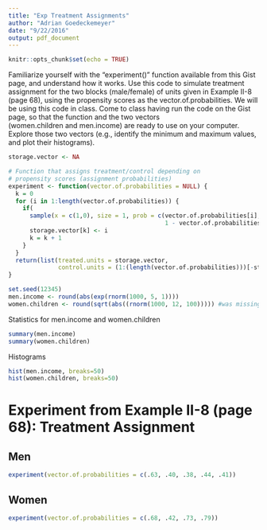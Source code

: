 ```yaml
---
title: "Exp Treatment Assignments"
author: "Adrian Goedeckemeyer"
date: "9/22/2016"
output: pdf_document
---
```


```r
knitr::opts_chunk$set(echo = TRUE)
```

Familiarize yourself with the “experiment()” function available from this Gist page, and understand how it works. Use this code to simulate treatment assignment for the two blocks (male/female) of units given in Example II-8 (page 68), using the propensity scores as the vector.of.probabilities. We will be using this code in class.
Come to class having run the code on the Gist page, so that the function and the two vectors (women.children and men.income) are ready to use on your computer. Explore those two vectors (e.g., identify the minimum and maximum values, and plot their histograms).


```r
storage.vector <- NA

# Function that assigns treatment/control depending on 
# propensity scores (assignment probabilities)
experiment <- function(vector.of.probabilities = NULL) {
  k = 0
  for (i in 1:length(vector.of.probabilities)) {
    if(
      sample(x = c(1,0), size = 1, prob = c(vector.of.probabilities[i], 
                                            1 - vector.of.probabilities[i])) == 1) {
      storage.vector[k] <- i
      k = k + 1
    }
  }
  return(list(treated.units = storage.vector, 
              control.units = (1:(length(vector.of.probabilities)))[-storage.vector]))
}

set.seed(12345)
men.income <- round(abs(exp(rnorm(1000, 5, 1))))
women.children <- round(sqrt(abs((rnorm(1000, 12, 100))))) #was missing bracket
```
Statistics for men.income and women.children
```r
summary(men.income)
summary(women.children)
```
Histograms
```r
hist(men.income, breaks=50)
hist(women.children, breaks=50)
```

# Experiment from Example II-8 (page 68): Treatment Assignment

## Men

```r
experiment(vector.of.probabilities = c(.63, .40, .38, .44, .41))
```

## Women

```r
experiment(vector.of.probabilities = c(.68, .42, .73, .79))
```

